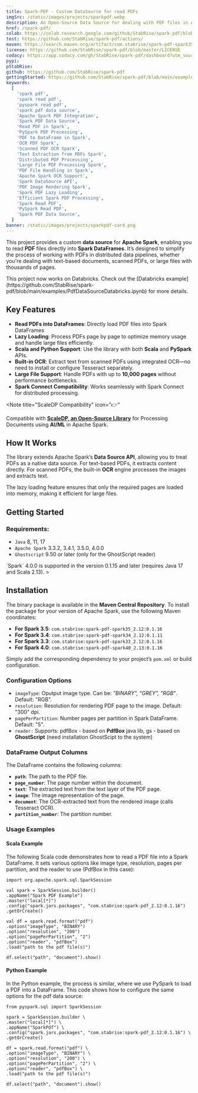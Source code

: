 ```yaml
---
title: Spark-PDF - Custom DataSource for read PDFs
imgSrc: /static/images/projects/sparkpdf.webp
description: An Open-Source Data Source for dealing with PDF files in Apache Spark
href: /spark-pdf/
colab: https://colab.research.google.com/github/StabRise/spark-pdf/blob/main/examples/PdfDataSource.ipynb
test: https://github.com/StabRise/spark-pdf/actions/
maven: https://search.maven.org/artifact/com.stabrise/spark-pdf-spark35_2.12
license: https://github.com/StabRise/spark-pdf/blob/master/LICENSE
codacy: https://app.codacy.com/gh/StabRise/spark-pdf/dashboard?utm_source=gh&amp;utm_medium=referral&amp;utm_content=&amp;utm_campaign=Badge_grade
pypi:
pStabRise:
github: https://github.com/StabRise/spark-pdf
gettingStarted: https://github.com/StabRise/spark-pdf/blob/main/examples/PdfDataSource.ipynb
keywords:
  [
    'spark pdf',
    'spark read pdf',
    'pyspark read pdf',
    'spark pdf data source',
    'Apache Spark PDF Integration',
    'Spark PDF Data Source',
    'Read PDF in Spark',
    'PySpark PDF Processing',
    'PDF to DataFrame in Spark',
    'OCR PDF Spark',
    'Scanned PDF OCR Spark',
    'Text Extraction from PDFs Spark',
    'Distributed PDF Processing',
    'Large File PDF Processing Spark',
    'PDF File Handling in Spark',
    'Apache Spark OCR Support',
    'Spark DataSource API',
    'PDF Image Rendering Spark',
    'Spark PDF Lazy Loading',
    'Efficient Spark PDF Processing',
    'Spark Read PDF',
    'PySpark Read PDF',
    'Spark PDF Data Source',
  ]
banner: /static/images/projects/sparkpdf-card.png
---
```


This project provides a custom **data source** for **Apache Spark**, enabling you to read **PDF** files directly
into **Spark DataFrames**. It’s designed to simplify the process of working with PDFs in distributed
data pipelines, whether you're dealing with text-based documents, scanned PDFs, or large files
with thousands of pages.


<Note title="Databricks Integration" icon="🚀">
  This project now works on Databricks. Check out the [Databricks
  example](https://github.com/StabRise/spark-pdf/blob/main/examples/PdfDataSourceDatabricks.ipynb)
  for more details.
</Note>

## Key Features

- **Read PDFs into DataFrames**: Directly load PDF files into Spark DataFrames
- **Lazy Loading**: Process PDFs page by page to optimize memory usage and handle large files efficiently.
- **Scala and Python Support**: Use the library with both **Scala** and **PySpark** APIs.
- **Built-in OCR**: Extract text from scanned PDFs using integrated OCR—no need to install or configure Tesseract separately.
- **Large File Support**: Handle PDFs with up to **10,000 pages** without performance bottlenecks.
- **Spark Connect Compatibility**: Works seamlessly with Spark Connect for distributed processing.


<Note
  title="ScaleDP Compatibility"
  icon="👉"
>
  Compatible with **[ScaleDP, an Open-Source Library](/scaledp)** for Processing
  Documents using **AI/ML** in Apache Spark.
</Note>
>

## How It Works

The library extends Apache Spark’s **Data Source API**, allowing you to treat PDFs as a native data source.
For text-based PDFs, it extracts content directly.
For scanned PDFs, the built-in **OCR** engine processes the images and extracts text.

The lazy loading feature ensures that only the required pages are loaded into memory, making it efficient for
large files.

## Getting Started

### Requirements:

- `Java` 8, 11, 17
- `Apache Spark` 3.3.2, 3.4.1, 3.5.0, 4.0.0
- `Ghostscript` 9.50 or later (only for the GhostScript reader)

<Note title="Support of `Spark` 4.0.0" icon="👉">
  `Spark` 4.0.0 is supported in the version 0.1.15 and later (requires Java 17 and Scala 2.13).
</Note>
>

## Installation

The binary package is available in the **Maven Central Repository**.
To install the package for your version of Apache Spark, use the
following Maven coordinates:

- **For Spark 3.5**: `com.stabrise:spark-pdf-spark35_2.12:0.1.16`
- **For Spark 3.4**: `com.stabrise:spark-pdf-spark34_2.12:0.1.11`
- **For Spark 3.3**: `com.stabrise:spark-pdf-spark33_2.12:0.1.16`
- **For Spark 4.0**: `com.stabrise:spark-pdf-spark40_2.13:0.1.16`

Simply add the corresponding dependency to your project’s `pom.xml` or build configuration.

### Configuration Options

- `imageType`: Oputput image type. Can be: _"BINARY", "GREY", "RGB"_. Default: "RGB".
- `resolution`: Resolution for rendering PDF page to the image. Default: "300" dpi.
- `pagePerPartition`: Number pages per partition in Spark DataFrame. Default: "5".
- `reader:` Supports: pdfBox - based on **PdfBox** java lib, gs - based on **GhostScript** (need installation GhostScipt to the system)

### DataFrame Output Columns

The DataFrame contains the following columns:

- **`path`**: The path to the PDF file.
- **`page_number`**: The page number within the document.
- **`text`**: The extracted text from the text layer of the PDF page.
- **`image`**: The image representation of the page.
- **`document`**: The OCR-extracted text from the rendered image (calls Tesseract OCR).
- **`partition_number`**: The partition number.

### Usage Examples

#### Scala Example

The following Scala code demonstrates how to read a PDF file into a Spark DataFrame. It sets various options like image type, resolution, pages per partition, and the reader to use (PdfBox in this case):

```scala:Scala
import org.apache.spark.sql.SparkSession

val spark = SparkSession.builder()
.appName("Spark PDF Example")
.master("local[*]")
.config("spark.jars.packages", "com.stabrise:spark-pdf_2.12:0.1.16")
.getOrCreate()

val df = spark.read.format("pdf")
.option("imageType", "BINARY")
.option("resolution", "200")
.option("pagePerPartition", "2")
.option("reader", "pdfBox")
.load("path to the pdf file(s)")

df.select("path", "document").show()
```

#### Python Example

In the Python example, the process is similar, where we use PySpark to load a PDF into a DataFrame.
This code shows how to configure the same options for the pdf data source:

```python:Python
from pyspark.sql import SparkSession

spark = SparkSession.builder \
.master("local[*]") \
.appName("SparkPdf") \
.config("spark.jars.packages", "com.stabrise:spark-pdf_2.12:0.1.16") \
.getOrCreate()

df = spark.read.format("pdf") \
.option("imageType", "BINARY") \
.option("resolution", "200") \
.option("pagePerPartition", "2") \
.option("reader", "pdfBox") \
.load("path to the pdf file(s)")

df.select("path", "document").show()
```
